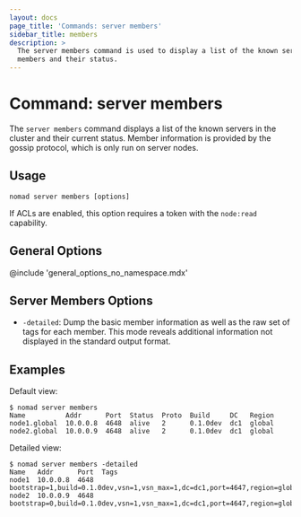 ```yaml
---
layout: docs
page_title: 'Commands: server members'
sidebar_title: members
description: >
  The server members command is used to display a list of the known server
  members and their status.
---
```


# Command: server members

The `server members` command displays a list of the known servers in the cluster
and their current status. Member information is provided by the gossip protocol,
which is only run on server nodes.

## Usage

```plaintext
nomad server members [options]
```

If ACLs are enabled, this option requires a token with the `node:read`
capability.

## General Options

@include 'general_options_no_namespace.mdx'

## Server Members Options

- `-detailed`: Dump the basic member information as well as the raw set of tags
  for each member. This mode reveals additional information not displayed in the
  standard output format.

## Examples

Default view:

```shell-session
$ nomad server members
Name          Addr      Port  Status  Proto  Build     DC   Region
node1.global  10.0.0.8  4648  alive   2      0.1.0dev  dc1  global
node2.global  10.0.0.9  4648  alive   2      0.1.0dev  dc1  global
```

Detailed view:

```shell-session
$ nomad server members -detailed
Name   Addr      Port  Tags
node1  10.0.0.8  4648  bootstrap=1,build=0.1.0dev,vsn=1,vsn_max=1,dc=dc1,port=4647,region=global,role=nomad,vsn_min=1
node2  10.0.0.9  4648  bootstrap=0,build=0.1.0dev,vsn=1,vsn_max=1,dc=dc1,port=4647,region=global,role=nomad,vsn_min=1
```

